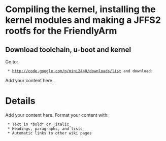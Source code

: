 = Compiling the kernel, installing the kernel modules and making a JFFS2 rootfs for the FriendlyArm =

==Download toolchain, u-boot and kernel==

Go to:
  * http://code.google.com/p/mini2440/downloads/list and download:

{{{mini2440-bootstrap-v2.sh}}}

 
Add your content here.


= Details =

Add your content here.  Format your content with:
  * Text in *bold* or _italic_
  * Headings, paragraphs, and lists
  * Automatic links to other wiki pages